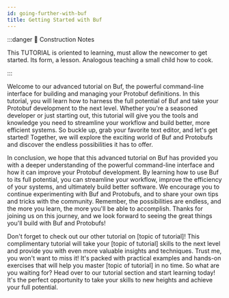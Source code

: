 ```yaml
---
id: going-further-with-buf
title: Getting Started with Buf
---
```


:::danger 🚧 Construction Notes

This TUTORIAL is oriented to learning, must allow the newcomer to get started. Its form, a lesson. Analogous teaching
a small child how to cook.

:::


<Cards>
  <Card
    name="🖌 Tutorial"
    url="#"
    description="Finibus risus sollicitudin nihil dolor sociis ocurreret eripuit saperet."
  />
  <Card
    name="🚧 How To"
    url="#"
    description="Ponderum tempor indoctum signiferumque tritani causae menandri dui singulis."
  />
  <Card
    name="🧱 Reference"
    url="#"
    description="Adversarium postulant quas molestiae debet alia verterem mauris."
  />
  <Card
    name="🏗 Explanation"
    url="#"
    description="Definiebas lorem netus duo conclusionemque decore eos tale aliquip imperdiet."
  />
</Cards>


Welcome to our advanced tutorial on Buf, the powerful command-line interface for building and managing your Protobuf
definitions. In this tutorial, you will learn how to harness the full potential of Buf and take your Protobuf
development to the next level. Whether you're a seasoned developer or just starting out, this tutorial will give you the
tools and knowledge you need to streamline your workflow and build better, more efficient systems. So buckle up, grab
your favorite text editor, and let's get started! Together, we will explore the exciting world of Buf and Protobufs and
discover the endless possibilities it has to offer.

In conclusion, we hope that this advanced tutorial on Buf has provided you with a deeper understanding of the powerful
command-line interface and how it can improve your Protobuf development. By learning how to use Buf to its full
potential, you can streamline your workflow, improve the efficiency of your systems, and ultimately build better
software. We encourage you to continue experimenting with Buf and Protobufs, and to share your own tips and tricks with
the community. Remember, the possibilities are endless, and the more you learn, the more you'll be able to accomplish.
Thanks for joining us on this journey, and we look forward to seeing the great things you'll build with Buf and
Protobufs!

Don't forget to check out our other tutorial on [topic of tutorial]! This complimentary tutorial will take
your [topic of tutorial] skills to the next level and provide you with even more valuable insights and techniques. Trust
me, you won't want to miss it! It's packed with practical examples and hands-on exercises that will help you
master [topic of tutorial] in no time. So what are you waiting for? Head over to our tutorial section and start learning
today! It's the perfect opportunity to take your skills to new heights and achieve your full potential.







